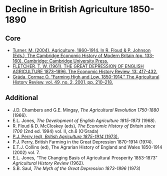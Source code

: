 # Decline in British Agriculture 1850-1890

## Core

+ [Turner, M. (2004). Agriculture, 1860–1914. In R. Floud & P. Johnson (Eds.), The Cambridge Economic History of Modern Britain (pp. 133-160). Cambridge: Cambridge University Press.](https://doi.org/10.1017/CHOL9780521820370.007){target="_blank"}
+ [FLETCHER, T. W. (1961), THE GREAT DEPRESSION OF ENGLISH AGRICULTURE 1873–1896. The Economic History Review, 13: 417-432.](https://doi.org/10.1111/j.1468-0289.1961.tb02128.x){target="_blank"}
+ [Gráda, Cormac Ó. “Farming High and Low, 1850-1914.” The Agricultural History Review, vol. 49, no. 2, 2001, pp. 210–218.](https://www.jstor.org/stable/40275727){target="_blank"}

## Additional

+ J.D. Chambers and G.E. Mingay, *The Agricultural Revolution 1750-1880* (1966).
+ E.L. Jones, *The Development of English Agriculture 1815-1873* (1968).
+ R. Floud & D. McCloskey (eds), *The Economic History of Britain since 1700* (2nd ed. 1994) vol. II, ch.6 (O’Grada)
+ [P.J. Perry (ed), *British Agriculture 1875-1914* (1973).](https://ebookcentral.proquest.com/lib/kcl/reader.action?docID=1539405&ppg=18){target="_blank"}
+ P.J. Perry, British Farming in the Great Depression 1870-1914 (1974).
+ E.T.J. Collins (ed), The Agrarian History of England and Wales 1850-1914 (2002) vol. 7.
+ E.L. Jones, "The Changing Basis of Agricultural Prosperity 1853-1873" *Agricultural History Review* (1962). 
+ S.B. Saul, *The Myth of the Great Depression 1873-1896* (1973)
